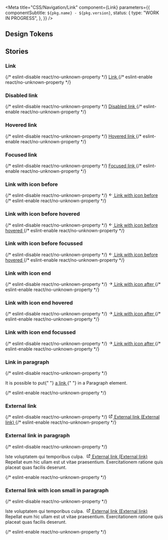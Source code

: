 
<Meta
  title="CSS/Navigation/Link"
  component={Link}
  parameters={{
    componentSubtitle: `${pkg.name} - ${pkg.version}`,
    status: {
      type: "WORK IN PROGRESS",
    },
  }}
/>

<Description markdown={readme} />

## Design Tokens

<DesignTokenDocBlock categoryName="Link" viewType="table" />

## Stories

### Link

<Canvas>
  {/* eslint-disable react/no-unknown-property */}
  <Story name="Link">
    <a href="#example-link" class="denhaag-link">
      <span class="denhaag-link__label">Link</span>
    </a>
  </Story>
  {/* eslint-enable react/no-unknown-property */}
</Canvas>

### Disabled link

<Canvas>
  {/* eslint-disable react/no-unknown-property */}
  <Story name="Disabled Link">
    <a href="#example-link" class="denhaag-link denhaag-link--disabled" tabindex="-1">
      <span class="denhaag-link__label">Disabled link</span>
    </a>
  </Story>
  {/* eslint-enable react/no-unknown-property */}
</Canvas>

### Hovered link

<Canvas>
  {/* eslint-disable react/no-unknown-property */}
  <Story name="Hovered Link">
    <a href="#example-link" class="denhaag-link denhaag-link--hover">
      <span class="denhaag-link__label">Hovered link</span>
    </a>
  </Story>
  {/* eslint-enable react/no-unknown-property */}
</Canvas>

### Focused link

<Canvas>
  {/* eslint-disable react/no-unknown-property */}
  <Story name="Focused Link">
    <a href="#example-link" class="denhaag-link denhaag-link--focus">
      <span class="denhaag-link__label">Focused link</span>
    </a>
  </Story>
  {/* eslint-enable react/no-unknown-property */}
</Canvas>

### Link with icon before

<Canvas>
  {/* eslint-disable react/no-unknown-property */}
  <Story name="Link with icon before">
    <a href="#example-link" tabindex="0" class="denhaag-link denhaag-link--with-icon denhaag-link--with-icon-start">
      <span class="denhaag-link__icon">
        <svg
          width="1em"
          height="1em"
          viewBox="0 0 24 24"
          fill="none"
          xmlns="http://www.w3.org/2000/svg"
          class="denhaag-icon"
          focusable="false"
          aria-hidden="true"
          shape-rendering="auto"
        >
          <path
            d="M11.7071 18.7071C11.3166 19.0976 10.6834 19.0976 10.2929 18.7071L4.29289 12.7071C4.10536 12.5196 4 12.2652 4 12C4 11.7348 4.10536 11.4804 4.29289 11.2929L10.2929 5.29289C10.6834 4.90237 11.3166 4.90237 11.7071 5.29289C12.0976 5.68342 12.0976 6.31658 11.7071 6.70711L7.41421 11L19 11C19.5523 11 20 11.4477 20 12C20 12.5523 19.5523 13 19 13L7.41421 13L11.7071 17.2929C12.0976 17.6834 12.0976 18.3166 11.7071 18.7071Z"
            fill="currentColor"
          ></path>
        </svg>
      </span>
      <span class="denhaag-link__label">Link with icon before</span>
    </a>
  </Story>
  {/* eslint-enable react/no-unknown-property */}
</Canvas>

### Link with icon before hovered

<Canvas>
  {/* eslint-disable react/no-unknown-property */}
  <Story name="Link with icon before hovered">
    <a
      href="#example-link"
      tabindex="0"
      class="denhaag-link denhaag-link--with-icon denhaag-link--with-icon-start denhaag-link--hover"
    >
      <span class="denhaag-link__icon">
        <svg
          width="1em"
          height="1em"
          viewBox="0 0 24 24"
          fill="none"
          xmlns="http://www.w3.org/2000/svg"
          class="denhaag-icon"
          focusable="false"
          aria-hidden="true"
          shape-rendering="auto"
        >
          <path
            d="M11.7071 18.7071C11.3166 19.0976 10.6834 19.0976 10.2929 18.7071L4.29289 12.7071C4.10536 12.5196 4 12.2652 4 12C4 11.7348 4.10536 11.4804 4.29289 11.2929L10.2929 5.29289C10.6834 4.90237 11.3166 4.90237 11.7071 5.29289C12.0976 5.68342 12.0976 6.31658 11.7071 6.70711L7.41421 11L19 11C19.5523 11 20 11.4477 20 12C20 12.5523 19.5523 13 19 13L7.41421 13L11.7071 17.2929C12.0976 17.6834 12.0976 18.3166 11.7071 18.7071Z"
            fill="currentColor"
          ></path>
        </svg>
      </span>
      <span class="denhaag-link__label">Link with icon before hovered</span>
    </a>
  </Story>
  {/* eslint-enable react/no-unknown-property */}
</Canvas>

### Link with icon before focussed

<Canvas>
  {/* eslint-disable react/no-unknown-property */}
  <Story name="Link with icon before focussed">
    <a
      href="#example-link"
      tabindex="0"
      class="denhaag-link denhaag-link--with-icon denhaag-link--with-icon-start denhaag-link--focus"
    >
      <span class="denhaag-link__icon">
        <svg
          width="1em"
          height="1em"
          viewBox="0 0 24 24"
          fill="none"
          xmlns="http://www.w3.org/2000/svg"
          class="denhaag-icon"
          focusable="false"
          aria-hidden="true"
          shape-rendering="auto"
        >
          <path
            d="M11.7071 18.7071C11.3166 19.0976 10.6834 19.0976 10.2929 18.7071L4.29289 12.7071C4.10536 12.5196 4 12.2652 4 12C4 11.7348 4.10536 11.4804 4.29289 11.2929L10.2929 5.29289C10.6834 4.90237 11.3166 4.90237 11.7071 5.29289C12.0976 5.68342 12.0976 6.31658 11.7071 6.70711L7.41421 11L19 11C19.5523 11 20 11.4477 20 12C20 12.5523 19.5523 13 19 13L7.41421 13L11.7071 17.2929C12.0976 17.6834 12.0976 18.3166 11.7071 18.7071Z"
            fill="currentColor"
          ></path>
        </svg>
      </span>
      <span class="denhaag-link__label">Link with icon before hovered</span>
    </a>
  </Story>
  {/* eslint-enable react/no-unknown-property */}
</Canvas>

### Link with icon end

<Canvas>
  {/* eslint-disable react/no-unknown-property */}
  <Story name="Link with icon after">
    <a href="#example-link" tabindex="0" class="denhaag-link denhaag-link--with-icon denhaag-link--with-icon-end">
      <span class="denhaag-link__icon">
        <svg
          width="1em"
          height="1em"
          viewBox="0 0 24 24"
          fill="none"
          xmlns="http://www.w3.org/2000/svg"
          class="denhaag-icon"
          focusable="false"
          aria-hidden="true"
          shape-rendering="auto"
        >
          <path
            d="M12.2929 5.29289C12.6834 4.90237 13.3166 4.90237 13.7071 5.29289L19.7071 11.2929C19.8946 11.4804 20 11.7348 20 12C20 12.2652 19.8946 12.5196 19.7071 12.7071L13.7071 18.7071C13.3166 19.0976 12.6834 19.0976 12.2929 18.7071C11.9024 18.3166 11.9024 17.6834 12.2929 17.2929L16.5858 13L5 13C4.44772 13 4 12.5523 4 12C4 11.4477 4.44772 11 5 11L16.5858 11L12.2929 6.70711C11.9024 6.31658 11.9024 5.68342 12.2929 5.29289Z"
            fill="currentColor"
          />
        </svg>
      </span>
      <span class="denhaag-link__label">Link with icon after</span>
    </a>
  </Story>
  {/* eslint-enable react/no-unknown-property */}
</Canvas>

### Link with icon end hovered

<Canvas>
  {/* eslint-disable react/no-unknown-property */}
  <Story name="Link with icon after hovered">
    <a
      href="#example-link"
      tabindex="0"
      class="denhaag-link denhaag-link--with-icon denhaag-link--with-icon-end denhaag-link--hover"
    >
      <span class="denhaag-link__icon">
        <svg
          width="1em"
          height="1em"
          viewBox="0 0 24 24"
          fill="none"
          xmlns="http://www.w3.org/2000/svg"
          class="denhaag-icon"
          focusable="false"
          aria-hidden="true"
          shape-rendering="auto"
        >
          <path
            d="M12.2929 5.29289C12.6834 4.90237 13.3166 4.90237 13.7071 5.29289L19.7071 11.2929C19.8946 11.4804 20 11.7348 20 12C20 12.2652 19.8946 12.5196 19.7071 12.7071L13.7071 18.7071C13.3166 19.0976 12.6834 19.0976 12.2929 18.7071C11.9024 18.3166 11.9024 17.6834 12.2929 17.2929L16.5858 13L5 13C4.44772 13 4 12.5523 4 12C4 11.4477 4.44772 11 5 11L16.5858 11L12.2929 6.70711C11.9024 6.31658 11.9024 5.68342 12.2929 5.29289Z"
            fill="currentColor"
          />
        </svg>
      </span>
      <span class="denhaag-link__label">Link with icon after</span>
    </a>
  </Story>
  {/* eslint-enable react/no-unknown-property */}
</Canvas>

### Link with icon end focussed

<Canvas>
  {/* eslint-disable react/no-unknown-property */}
  <Story name="Link with icon after focussed">
    <a
      href="#example-link"
      tabindex="0"
      class="denhaag-link denhaag-link--with-icon denhaag-link--with-icon-end denhaag-link--focus"
    >
      <span class="denhaag-link__icon">
        <svg
          width="1em"
          height="1em"
          viewBox="0 0 24 24"
          fill="none"
          xmlns="http://www.w3.org/2000/svg"
          class="denhaag-icon"
          focusable="false"
          aria-hidden="true"
          shape-rendering="auto"
        >
          <path
            d="M12.2929 5.29289C12.6834 4.90237 13.3166 4.90237 13.7071 5.29289L19.7071 11.2929C19.8946 11.4804 20 11.7348 20 12C20 12.2652 19.8946 12.5196 19.7071 12.7071L13.7071 18.7071C13.3166 19.0976 12.6834 19.0976 12.2929 18.7071C11.9024 18.3166 11.9024 17.6834 12.2929 17.2929L16.5858 13L5 13C4.44772 13 4 12.5523 4 12C4 11.4477 4.44772 11 5 11L16.5858 11L12.2929 6.70711C11.9024 6.31658 11.9024 5.68342 12.2929 5.29289Z"
            fill="currentColor"
          />
        </svg>
      </span>
      <span class="denhaag-link__label">Link with icon after</span>
    </a>
  </Story>
  {/* eslint-enable react/no-unknown-property */}
</Canvas>

### Link in paragraph

<Canvas>
  {/* eslint-disable react/no-unknown-property */}
  <Story name="Link in Paragraph">
    <p class="utrecht-paragraph">
      It is possible to put{" "}
      <a href="#example-link" class="denhaag-link" tabindex="0">
        <span class="denhaag-link__label">a link</span>
      </a>{" "}
      in a Paragraph element.
    </p>
  </Story>
  {/* eslint-enable react/no-unknown-property */}
</Canvas>

### External link

<Canvas>
  {/* eslint-disable react/no-unknown-property */}
  <Story name="External link">
    <a
      href="#example-link"
      class="denhaag-link denhaag-link--with-icon denhaag-link--with-icon-end denhaag-link--external"
    >
      <span class="denhaag-link__icon">
        <svg
          width="1em"
          height="1em"
          viewBox="0 0 24 24"
          fill="none"
          xmlns="http://www.w3.org/2000/svg"
          class="denhaag-icon"
          focusable="false"
          aria-hidden="true"
          shape-rendering="auto"
        >
          <path
            d="M14 5C13.4477 5 13 4.55228 13 4C13 3.44772 13.4477 3 14 3H20C20.2652 3 20.5196 3.10536 20.7071 3.29289C20.8946 3.48043 21 3.73478 21 4L21 10C21 10.5523 20.5523 11 20 11C19.4477 11 19 10.5523 19 10L19 6.41422L9.70711 15.7071C9.31658 16.0976 8.68342 16.0976 8.29289 15.7071C7.90237 15.3166 7.90237 14.6834 8.29289 14.2929L17.5858 5H14ZM3 7C3 5.89543 3.89543 5 5 5H10C10.5523 5 11 5.44772 11 6C11 6.55228 10.5523 7 10 7H5V19H17V14C17 13.4477 17.4477 13 18 13C18.5523 13 19 13.4477 19 14V19C19 20.1046 18.1046 21 17 21H5C3.89543 21 3 20.1046 3 19V7Z"
            fill="currentColor"
          />
        </svg>
      </span>
      <span class="denhaag-link__label">External link</span>
      <span class="denhaag-link__sr-only">(External link)</span>
    </a>
  </Story>
  {/* eslint-enable react/no-unknown-property */}
</Canvas>

### External link in paragraph

<Canvas>
  {/* eslint-disable react/no-unknown-property */}
  <Story name="External link in paragraph">
    <p class="utrecht-paragraph">
      Iste voluptatem qui temporibus culpa.&nbsp;
      <a
        href="#example-link"
        class="denhaag-link denhaag-link--with-icon denhaag-link--with-icon-end denhaag-link--external"
      >
        <span class="denhaag-link__icon">
          <svg
            width="1em"
            height="1em"
            viewBox="0 0 24 24"
            fill="none"
            xmlns="http://www.w3.org/2000/svg"
            class="denhaag-icon"
            focusable="false"
            aria-hidden="true"
            shape-rendering="auto"
          >
            <path
              d="M14 5C13.4477 5 13 4.55228 13 4C13 3.44772 13.4477 3 14 3H20C20.2652 3 20.5196 3.10536 20.7071 3.29289C20.8946 3.48043 21 3.73478 21 4L21 10C21 10.5523 20.5523 11 20 11C19.4477 11 19 10.5523 19 10L19 6.41422L9.70711 15.7071C9.31658 16.0976 8.68342 16.0976 8.29289 15.7071C7.90237 15.3166 7.90237 14.6834 8.29289 14.2929L17.5858 5H14ZM3 7C3 5.89543 3.89543 5 5 5H10C10.5523 5 11 5.44772 11 6C11 6.55228 10.5523 7 10 7H5V19H17V14C17 13.4477 17.4477 13 18 13C18.5523 13 19 13.4477 19 14V19C19 20.1046 18.1046 21 17 21H5C3.89543 21 3 20.1046 3 19V7Z"
              fill="currentColor"
            />
          </svg>
        </span>
        <span class="denhaag-link__label">External link</span>
        <span class="denhaag-link__sr-only">(External link)</span>
      </a> Repellat eum hic ullam est ut vitae praesentium. Exercitationem ratione quis placeat quas facilis deserunt.
    </p>
  </Story>
  {/* eslint-enable react/no-unknown-property */}
</Canvas>

### External link with icon small in paragraph

<Canvas>
  {/* eslint-disable react/no-unknown-property */}
  <Story name="External link with icon small in paragraph">
    <p class="utrecht-paragraph">
      Iste voluptatem qui temporibus culpa.&nbsp;
      <a
        href="#example-link"
        class="denhaag-link denhaag-link--with-icon denhaag-link--with-small-icon denhaag-link--with-icon-end denhaag-link--external"
      >
        <span class="denhaag-link__icon">
          <svg
            width="1em"
            height="1em"
            viewBox="0 0 24 24"
            fill="none"
            xmlns="http://www.w3.org/2000/svg"
            class="denhaag-icon"
            focusable="false"
            aria-hidden="true"
            shape-rendering="auto"
          >
            <path
              d="M14 5C13.4477 5 13 4.55228 13 4C13 3.44772 13.4477 3 14 3H20C20.2652 3 20.5196 3.10536 20.7071 3.29289C20.8946 3.48043 21 3.73478 21 4L21 10C21 10.5523 20.5523 11 20 11C19.4477 11 19 10.5523 19 10L19 6.41422L9.70711 15.7071C9.31658 16.0976 8.68342 16.0976 8.29289 15.7071C7.90237 15.3166 7.90237 14.6834 8.29289 14.2929L17.5858 5H14ZM3 7C3 5.89543 3.89543 5 5 5H10C10.5523 5 11 5.44772 11 6C11 6.55228 10.5523 7 10 7H5V19H17V14C17 13.4477 17.4477 13 18 13C18.5523 13 19 13.4477 19 14V19C19 20.1046 18.1046 21 17 21H5C3.89543 21 3 20.1046 3 19V7Z"
              fill="currentColor"
            />
          </svg>
        </span>
        <span class="denhaag-link__label">External link</span>
        <span class="denhaag-link__sr-only">(External link)</span>
      </a> Repellat eum hic ullam est ut vitae praesentium. Exercitationem ratione quis placeat quas facilis deserunt.
    </p>
  </Story>
  {/* eslint-enable react/no-unknown-property */}
</Canvas>
